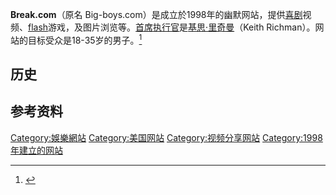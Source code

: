 {{NoteTA
|G1=IT
|1=zh-tw:影片;zh-cn:视频;
|2=zh-tw:執行長;zh-hk:行政總裁;zh-cn:首席执行官;}}
{{Expand English|Break.com}}
{{Infobox website
| name = Break.com
| launch_date = {{start date and age|1998}}
| alexa = {{IncreaseNegative}} 1,365 ({{as of|2013|4|22|alt=April 2013}})<ref name="alexa">{{cite web |url= http://www.alexa.com/siteinfo/break.com |title= Break.com Site Info |publisher= [[Alexa_Internet|Alexa Internet]] |accessdate= 2013-04-22 |archive-date= 2016-01-12 |archive-url= https://web.archive.org/web/20160112041223/http://www.alexa.com/siteinfo/break.com |dead-url= no }}</ref><!--Updated monthly by OKBot.-->
| url = [http://www.break.com/ break.com]
| owner = [[Break_Media|Break Media]]
| logo = Break.com Logo 2017.svg
}}
'''Break.com'''（原名 Big-boys.com）是成立於1998年的幽默网站，提供[[喜剧|喜剧]]视频、[[flash|flash]]游戏，及图片浏览等。[[首席执行官|首席执行官]]是[[基思·里奇曼|基思·里奇曼]]（Keith Richman）。网站的目标受众是18-35岁的男子。<ref name=bigmedia>{{cite news|url=http://money.cnn.com/2007/02/09/technology/media_youtube/index.htm|title=Big media beats up on YouTube|author=Paul R. La Monica|publisher=[[CNN|CNNMoney.com]]|date=2007-02-09|accessdate=2007-04-09|archive-date=2007-04-03|archive-url=https://web.archive.org/web/20070403203229/http://money.cnn.com/2007/02/09/technology/media_youtube/index.htm|dead-url=no}}</ref>

==历史==

==参考资料==
{{Reflist|2}}
{{Digital distribution platforms}}

{{网站小作品}}

[[Category:娛樂網站|Category:娛樂網站]]
[[Category:美国网站|Category:美国网站]]
[[Category:视频分享网站|Category:视频分享网站]]
[[Category:1998年建立的网站|Category:1998年建立的网站]]